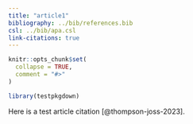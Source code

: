 ```yaml
---
title: "article1"
bibliography: ../bib/references.bib
csl: ../bib/apa.csl
link-citations: true
---
```


```r
knitr::opts_chunk$set(
  collapse = TRUE,
  comment = "#>"
)
```

```r
library(testpkgdown)
```

Here is a test article citation [@thompson-joss-2023].
